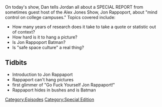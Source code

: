 {{Episode
    | title           = Jon Rappoport
    | caption         = [https://knowledgefight.libsyn.com/knowledge-fight-jon-rappoport Listen to this episode on Libsyn]
    | episodeNumber   = 12
    | length          = 02:02:29
    | airDate         = February 15, 2017
    | episodeType     = [[:Category:Special Edition|Special Edition]]
    | appearance      = [[Jon Rappaport]], [[Dr Pies]]
    | previousEpisode = [[11: February 10, 2017]]
    | nextEpisode     = [[13: February 14, 2017]]
}}

{{Stub}}

On today's show, Dan tells Jordan all about a SPECIAL REPORT from sometimes guest host of the Alex Jones Show, Jon Rappoport, about "mind control on college campuses." Topics covered include:

*How many years of research does it take to take a quote or statistic out of context?
*How hard is it to hang a picture?
*Is Jon Rappoport Batman?
*Is "safe space culture" a real thing?

==Tidbits==

*Introduction to Jon Rappaport
*Rappaport can't hang pictures
*first glimmer of "Go Fuck Yourself Jon Rappaport!"
*Rappaport hides in bushes and is Batman

[[Category:Episodes]]
[[Category:Special Edition]]